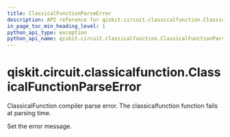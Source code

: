 ```yaml
---
title: ClassicalFunctionParseError
description: API reference for qiskit.circuit.classicalfunction.ClassicalFunctionParseError
in_page_toc_min_heading_level: 1
python_api_type: exception
python_api_name: qiskit.circuit.classicalfunction.ClassicalFunctionParseError
---
```


<span id="qiskit-circuit-classicalfunction-classicalfunctionparseerror" />

# qiskit.circuit.classicalfunction.ClassicalFunctionParseError

<Class id="qiskit.circuit.classicalfunction.ClassicalFunctionParseError" name="ClassicalFunctionParseError" isDedicatedPage={true} github="https://github.com/Qiskit/qiskit/tree/stable/1.0/qiskit/circuit/classicalfunction/exceptions.py#L24-L28" signature="qiskit.circuit.classicalfunction.ClassicalFunctionParseError(*message)">
  ClassicalFunction compiler parse error. The classicalfunction function fails at parsing time.

  Set the error message.
</Class>

